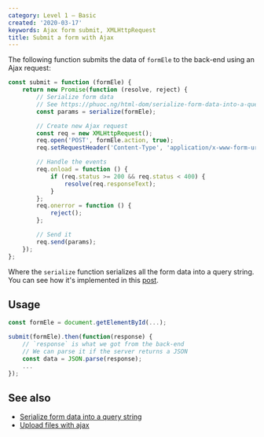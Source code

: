 ```yaml
---
category: Level 1 — Basic
created: '2020-03-17'
keywords: Ajax form submit, XMLHttpRequest
title: Submit a form with Ajax
---
```


The following function submits the data of `formEle` to the back-end using an Ajax request:

```js
const submit = function (formEle) {
    return new Promise(function (resolve, reject) {
        // Serialize form data
        // See https://phuoc.ng/html-dom/serialize-form-data-into-a-query-string
        const params = serialize(formEle);

        // Create new Ajax request
        const req = new XMLHttpRequest();
        req.open('POST', formEle.action, true);
        req.setRequestHeader('Content-Type', 'application/x-www-form-urlencoded; charset=UTF-8');

        // Handle the events
        req.onload = function () {
            if (req.status >= 200 && req.status < 400) {
                resolve(req.responseText);
            }
        };
        req.onerror = function () {
            reject();
        };

        // Send it
        req.send(params);
    });
};
```

Where the `serialize` function serializes all the form data into a query string. You can see how it's implemented in this [post](https://phuoc.ng/collection/html-dom/serialize-form-data-into-a-query-string/).

## Usage

```js
const formEle = document.getElementById(...);

submit(formEle).then(function(response) {
    // `response` is what we got from the back-end
    // We can parse it if the server returns a JSON
    const data = JSON.parse(response);
    ...
});
```

## See also

-   [Serialize form data into a query string](https://phuoc.ng/collection/html-dom/serialize-form-data-into-a-query-string/)
-   [Upload files with ajax](https://phuoc.ng/collection/html-dom/upload-files-with-ajax/)
